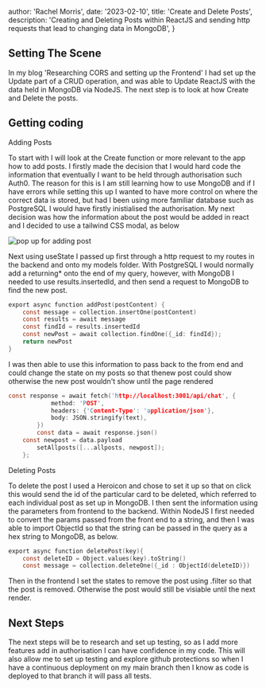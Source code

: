 
  author: 'Rachel Morris',
  date: '2023-02-10',
  title: 'Create and Delete Posts',
  description:
    'Creating and Deleting Posts within ReactJS and sending http requests that lead to changing data in MongoDB',
}



## Setting The Scene

In my blog 'Researching CORS and setting up the Frontend' I had set up the Update part of a CRUD operation, and was able to Update ReactJS with the data held in MongoDB via NodeJS. The next
step is to look at how Create and Delete the posts.

## Getting coding

Adding Posts

To start with I will look at the Create function or more relevant to the app how to add posts. I firstly made the decision that I would hard code the information that eventually I want to be 
held through authorisation such Auth0. The reason for this is I am still learning how to use MongoDB and if I have errors while setting this up I wanted to have more control on where the correct 
data is stored, but had I been using more familiar database such as PostgreSQL I would have firstly inistialised the authorisation. My next decision was how the information about the post would be
added in react and I decided to use a tailwind CSS modal, as below

<Image src={modal} alt="pop up for adding post"/> 

Next using useState I passed up first through a http request to my routes in the backend and onto my models folder. With PostgreSQL I would normally add a returning* onto the end of my query, however,
with MongoDB I needed to use results.insertedId, and then send a request to MongoDB to find the new post. 

```c
export async function addPost(postContent) {
    const message = collection.insertOne(postContent)
    const results = await message
    const findId = results.insertedId
    const newPost = await collection.findOne({_id: findId});
    return newPost 
}

```

I was then able to use this information to pass back to the from end and could change the state on my posts so that thenew post could show otherwise the new post wouldn't show until the page rendered

```c
const response = await fetch('http://localhost:3001/api/chat', {
			method: 'POST',
			headers: {'Content-Type': 'application/json'},
			body: JSON.stringify(text),
		})
		const data = await response.json()
    const newpost = data.payload
		setAllposts([...allposts, newpost]);
	};

````

Deleting Posts

To delete the post I used a Heroicon and chose to set it up so that on click this would send the id of the particular card to be deleted, which referred to each individual post as set up in MongoDB.
I then sent the information using the parameters from frontend to the backend. Within NodeJS I first needed to convert the params passed from the front end to a string, and then I was able to import 
ObjectId so that the string can be passed in the query as a hex string to MongoDB, as below.

```c
export async function deletePost(key){
    const deleteID = Object.values(key).toString()
    const message = collection.deleteOne({_id : ObjectId(deleteID)})
```

Then in the frontend I set the states to remove the post using .filter so that the post is removed. Otherwise the post would still be visiable until the next render.

## Next Steps

The next steps will be to research and set up testing, so as I add more features add in authorisation I can have confidence in my code. This will also allow me to set up testing and explore github protections
so when I have a continuous deployment on my main branch then I know as code is deployed to that branch it will pass all tests.